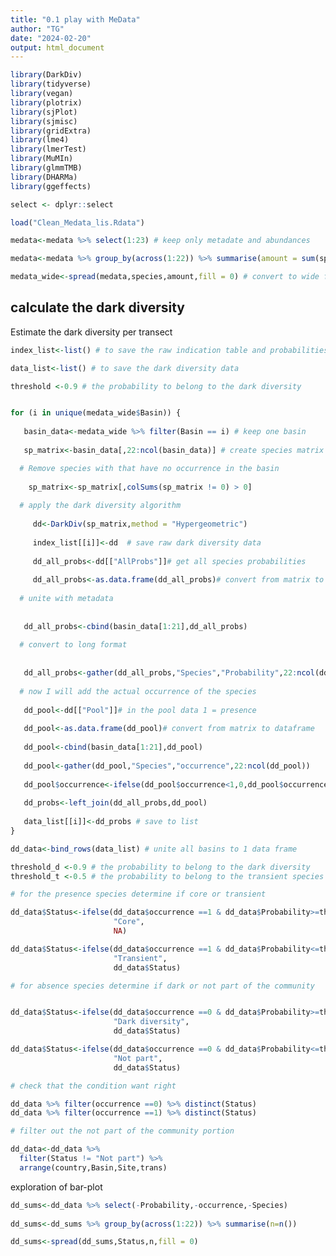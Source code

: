 ```yaml
---
title: "0.1 play with MeData"
author: "TG"
date: "2024-02-20"
output: html_document
---
```



```r
library(DarkDiv)
library(tidyverse)
library(vegan)
library(plotrix)
library(sjPlot)
library(sjmisc)
library(gridExtra)
library(lme4)
library(lmerTest)
library(MuMIn)
library(glmmTMB)
library(DHARMa)
library(ggeffects)

select <- dplyr::select
```


```r

load("Clean_Medata_lis.Rdata")

```


```r

medata<-medata %>% select(1:23) # keep only metadate and abundances

medata<-medata %>% group_by(across(1:22)) %>% summarise(amount = sum(sp.n)) %>% ungroup() # sum the individuals from the same species in each transect

medata_wide<-spread(medata,species,amount,fill = 0) # convert to wide format

```

## calculate the dark diversity

Estimate the dark diversity per transect
 
```r

index_list<-list() # to save the raw indication table and probabilities of each basin

data_list<-list() # to save the dark diversity data

threshold <-0.9 # the probability to belong to the dark diversity


for (i in unique(medata_wide$Basin)) {
 
   basin_data<-medata_wide %>% filter(Basin == i) # keep one basin 
   
   sp_matrix<-basin_data[,22:ncol(basin_data)] # create species matrix

  # Remove species with that have no occurrence in the basin
  
    sp_matrix<-sp_matrix[,colSums(sp_matrix != 0) > 0] 
  
  # apply the dark diversity algorithm
  
     dd<-DarkDiv(sp_matrix,method = "Hypergeometric")  
   
     index_list[[i]]<-dd  # save raw dark diversity data
  
     dd_all_probs<-dd[["AllProbs"]]# get all species probabilities
   
     dd_all_probs<-as.data.frame(dd_all_probs)# convert from matrix to dataframe
   
  # unite with metadata
  
      
   dd_all_probs<-cbind(basin_data[1:21],dd_all_probs)
   
  # convert to long format
   
   
   dd_all_probs<-gather(dd_all_probs,"Species","Probability",22:ncol(dd_all_probs))
   
  # now I will add the actual occurrence of the species 
   
   dd_pool<-dd[["Pool"]]# in the pool data 1 = presence
   
   dd_pool<-as.data.frame(dd_pool)# convert from matrix to dataframe
   
   dd_pool<-cbind(basin_data[1:21],dd_pool)
   
   dd_pool<-gather(dd_pool,"Species","occurrence",22:ncol(dd_pool))
   
   dd_pool$occurrence<-ifelse(dd_pool$occurrence<1,0,dd_pool$occurrence)
   
   dd_probs<-left_join(dd_all_probs,dd_pool) 
   
   data_list[[i]]<-dd_probs # save to list
}

dd_data<-bind_rows(data_list) # unite all basins to 1 data frame
```



```r

threshold_d <-0.9 # the probability to belong to the dark diversity
threshold_t <-0.5 # the probability to belong to the transient species

```


```r

# for the presence species determine if core or transient

dd_data$Status<-ifelse(dd_data$occurrence ==1 & dd_data$Probability>=threshold_t,
                       "Core",
                       NA)

dd_data$Status<-ifelse(dd_data$occurrence ==1 & dd_data$Probability<=threshold_t,
                       "Transient",
                       dd_data$Status)

# for absence species determine if dark or not part of the community


dd_data$Status<-ifelse(dd_data$occurrence ==0 & dd_data$Probability>=threshold_d,
                       "Dark diversity",
                       dd_data$Status)

dd_data$Status<-ifelse(dd_data$occurrence ==0 & dd_data$Probability<=threshold_d,
                       "Not part",
                       dd_data$Status)

# check that the condition want right

dd_data %>% filter(occurrence ==0) %>% distinct(Status)
dd_data %>% filter(occurrence ==1) %>% distinct(Status)

# filter out the not part of the community portion

dd_data<-dd_data %>%
  filter(Status != "Not part") %>%
  arrange(country,Basin,Site,trans)


```

exploration of bar-plot



```r

dd_sums<-dd_data %>% select(-Probability,-occurrence,-Species) 
  
dd_sums<-dd_sums %>% group_by(across(1:22)) %>% summarise(n=n())

dd_sums<-spread(dd_sums,Status,n,fill = 0)

```





